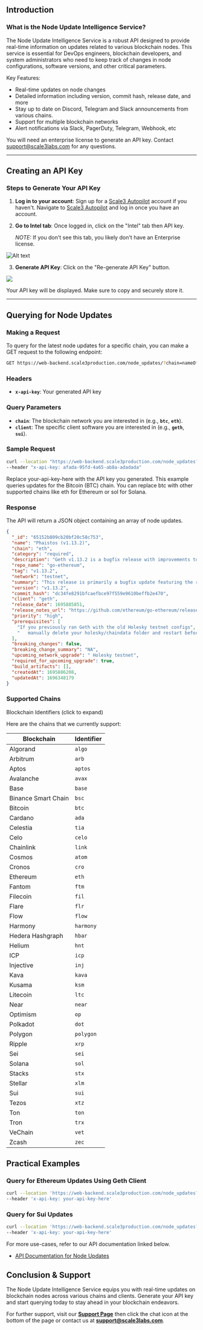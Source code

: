 ## **Introduction**

### **What is the Node Update Intelligence Service?**

The Node Update Intelligence Service is a robust API designed to provide real-time information on updates related to various blockchain nodes. This service is essential for DevOps engineers, blockchain developers, and system administrators who need to keep track of changes in node configurations, software versions, and other critical parameters.

Key Features:

- Real-time updates on node changes
- Detailed information including version, commit hash, release date, and more
- Stay up to date on Discord, Telegram and Slack announcements from various chains.
- Support for multiple blockchain networks
- Alert notifications via Slack, PagerDuty, Telegram, Webhook, etc

You will need an enterprise license to generate an API key. Contact support@scale3labs.com for any questions.

---

## **Creating an API Key**

### **Steps to Generate Your API Key**

1. **Log in to your account**: Sign up for a [Scale3 Autopilot](https://app.scale3labs.com/signup) account if you haven't. Navigate to [Scale3 Autopilot](https://app.scale3labs.com//signin) and log in once you have an account.
2. **Go to Intel tab**: Once logged in, click on the "Intel" tab then API key.

   _NOTE:_ If you don't see this tab, you likely don't have an Enterprise license.

![Alt text](/images/inteltab.png)

3. **Generate API Key**: Click on the "Re-generate API Key" button.

![](/images/genapikey.png)

Your API key will be displayed. Make sure to copy and securely store it.

---

## **Querying for Node Updates**

### **Making a Request**

To query for the latest node updates for a specific chain, you can make a GET request to the following endpoint:

```bash
GET https://web-backend.scale3production.com/node_updates/?chain=nameOfChain
```

### **Headers**

- **`x-api-key`**: Your generated API key

### **Query Parameters**

- **`chain`**: The blockchain network you are interested in (e.g., **`btc`**, **`eth`**).
- **`client`**: The specific client software you are interested in (e.g., **`geth`**, **`sui`**).

### Sample Request

```bash
curl --location "https://web-backend.scale3production.com/node_updates?chain=eth&client=geth" \
--header "x-api-key: afada-95fd-4a65-ab8a-adadada"
```

Replace your-api-key-here with the API key you generated. This example queries updates for the Bitcoin (BTC) chain. You can replace btc with other supported chains like eth for Ethereum or sol for Solana.

### Response

The API will return a JSON object containing an array of node updates.

```json
{
  "_id": "65152b809cb20bf20c58c753",
  "name": "Phaistos (v1.13.2)",
  "chain": "eth",
  "category": "required",
  "description": "Geth v1.13.2 is a bugfix release with improvements to pathdb corruption, Holesky testnet relaunch, and various fixes and improvements.",
  "repo_name": "go-ethereum",
  "tag": "v1.13.2",
  "network": "testnet",
  "summary": "This release is primarily a bugfix update featuring the relaunch of the Holesky testnet. It addresses pathdb corruption issues during snap sync node restart, updates the Holesky testnet's genesis configuration, removes the rollback mechanism from snap sync, introduces an optional block parameter for eth_call, and resolves an issue with the --bootnodes flag when it's also configured in the toml file.",
  "version": "v1.13.2",
  "commit_hash": "dc34fe8291bfcaefbce97f559e9610beffb2e470",
  "client": "geth",
  "release_date": 1695885851,
  "release_notes_url": "https://github.com/ethereum/go-ethereum/releases/tag/v1.13.2",
  "priority": "high",
  "prerequisites": [
    "If you previously ran Geth with the old Holesky testnet configs",
    "   manually delete your holesky/chaindata folder and restart before running the new version."
  ],
  "breaking_changes": false,
  "breaking_change_summary": "NA",
  "upcoming_network_upgrade": " Holesky testnet",
  "required_for_upcoming_upgrade": true,
  "build_artifacts": [],
  "createdAt": 1695886208,
  "updatedAt": 1696348179
}
```

### Supported Chains

<summary>Blockchain Identifiers (click to expand)</summary>

Here are the chains that we currently support:

| Blockchain          | Identifier |
| ------------------- | ---------- |
| Algorand            | `algo`     |
| Arbitrum            | `arb`      |
| Aptos               | `aptos`    |
| Avalanche           | `avax`     |
| Base                | `base`     |
| Binance Smart Chain | `bsc`      |
| Bitcoin             | `btc`      |
| Cardano             | `ada`      |
| Celestia            | `tia`      |
| Celo                | `celo`     |
| Chainlink           | `link`     |
| Cosmos              | `atom`     |
| Cronos              | `cro`      |
| Ethereum            | `eth`      |
| Fantom              | `ftm`      |
| Filecoin            | `fil`      |
| Flare               | `flr`      |
| Flow                | `flow`     |
| Harmony             | `harmony`  |
| Hedera Hashgraph    | `hbar`     |
| Helium              | `hnt`      |
| ICP                 | `icp`      |
| Injective           | `inj`      |
| Kava                | `kava`     |
| Kusama              | `ksm`      |
| Litecoin            | `ltc`      |
| Near                | `near`     |
| Optimism            | `op`       |
| Polkadot            | `dot`      |
| Polygon             | `polygon`  |
| Ripple              | `xrp`      |
| Sei                 | `sei`      |
| Solana              | `sol`      |
| Stacks              | `stx`      |
| Stellar             | `xlm`      |
| Sui                 | `sui`      |
| Tezos               | `xtz`      |
| Ton                 | `ton`      |
| Tron                | `trx`      |
| VeChain             | `vet`      |
| Zcash               | `zec`      |

## **Practical Examples**

### **Query for Ethereum Updates Using Geth Client**

```bash
curl --location 'https://web-backend.scale3production.com/node_updates?chain=eth&client=geth' \
--header 'x-api-key: your-api-key-here'
```

### **Query for Sui Updates**

```bash
curl --location 'https://web-backend.scale3production.com/node_updates?chain=sui' \
--header 'x-api-key: your-api-key-here'
```

For more use-cases, refer to our API documentation linked below.

- [API Documentation for Node Updates](/api-integration/node-updates/GET-node-updates)

## **Conclusion & Support**

The Node Update Intelligence Service equips you with real-time updates on blockchain nodes across various chains and clients. Generate your API key and start querying today to stay ahead in your blockchain endeavors.

For further support, visit our **[Support Page](https://scale3labs.com/)** then click the chat icon at the bottom of the page or contact us at **[support@scale3labs.com](mailto:support@scale3labs.com.com)**.
